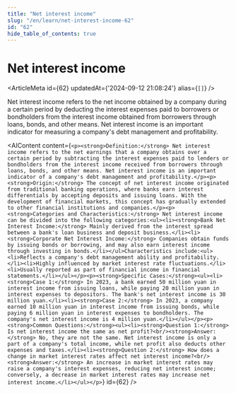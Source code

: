 ```yaml
---
title: "Net interest income"
slug: "/en/learn/net-interest-income-62"
id: "62"
hide_table_of_contents: true
---
```



# Net interest income

<ArticleMeta id={62} updatedAt={'2024-09-12 21:08:24'} alias={`[]`} />
<div className='border-solid border-b border-t-0 my-4 border-[var(--ifm-color-gray-300)]' />

Net interest income refers to the net income obtained by a company during a certain period by deducting the interest expenses paid to borrowers or bondholders from the interest income obtained from borrowers through loans, bonds, and other means. Net interest income is an important indicator for measuring a company's debt management and profitability.

<AIContent content={`<p><strong>Definition:</strong> Net interest income refers to the net earnings that a company obtains over a certain period by subtracting the interest expenses paid to lenders or bondholders from the interest income received from borrowers through loans, bonds, and other means. Net interest income is an important indicator of a company's debt management and profitability.</p><p><strong>Origin:</strong> The concept of net interest income originated from traditional banking operations, where banks earn interest differentials by accepting deposits and issuing loans. With the development of financial markets, this concept has gradually extended to other financial institutions and companies.</p><p><strong>Categories and Characteristics:</strong> Net interest income can be divided into the following categories:<ul><li><strong>Bank Net Interest Income:</strong> Mainly derived from the interest spread between a bank's loan business and deposit business.</li><li><strong>Corporate Net Interest Income:</strong> Companies obtain funds by issuing bonds or borrowing, and may also earn interest income through investing in bonds.</li></ul>Characteristics include:<ul><li>Reflects a company's debt management ability and profitability.</li><li>Highly influenced by market interest rate fluctuations.</li><li>Usually reported as part of financial income in financial statements.</li></ul></p><p><strong>Specific Cases:</strong><ul><li><strong>Case 1:</strong> In 2023, a bank earned 50 million yuan in interest income from issuing loans, while paying 20 million yuan in interest expenses to depositors. The bank's net interest income is 30 million yuan.</li><li><strong>Case 2:</strong> In 2023, a company earned 10 million yuan in interest income from issuing bonds, while paying 6 million yuan in interest expenses to bondholders. The company's net interest income is 4 million yuan.</li></ul></p><p><strong>Common Questions:</strong><ul><li><strong>Question 1:</strong> Is net interest income the same as net profit?<br/><strong>Answer:</strong> No, they are not the same. Net interest income is only a part of a company's total income, while net profit also deducts other expenses and taxes.</li><li><strong>Question 2:</strong> How does a change in market interest rates affect net interest income?<br/><strong>Answer:</strong> An increase in market interest rates may raise a company's interest expenses, reducing net interest income; conversely, a decrease in market interest rates may increase net interest income.</li></ul></p>`} id={62} />
